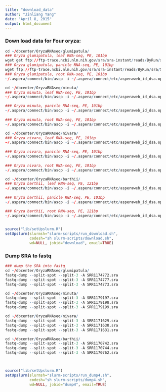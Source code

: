 ```yaml
---
title: "download_data"
author: "Jinliang Yang"
date: "April 8, 2015"
output: html_document
---
```


### Down load data for Four oryza:

```r
cd ~/dbcenter/OryzaRNAseq/glumipatula/
### Oryza glumipatula, leaf RNA-seq, PE, 101bp
wget get ftp://ftp-trace.ncbi.nlm.nih.gov/sra/sra-instant/reads/ByRun/sra/SRR/SRR117/SRR1174772/SRR1174772.sra
### Oryza glumipatula, panicle RNA-seq, PE, 101bp
wget ftp://ftp-trace.ncbi.nlm.nih.gov/sra/sra-instant/reads/ByRun/sra/SRR/SRR117/SRR1174773/SRR1174773.sra
### Oryza glumipatula, root RNA-seq, PE, 101bp
~/.aspera/connect/bin/ascp -i ~/.aspera/connect/etc/asperaweb_id_dsa.openssh -QT -l 100m anonftp@ftp-private.ncbi.nlm.nih.gov:/sra/sra-instant/reads/ByRun/sra/SRR/SRR117/SRR1174777/SRR1174777.sra .

cd ~/dbcenter/OryzaRNAseq/minuta/
### Oryza minuta, leaf RNA-seq, PE, 101bp
~/.aspera/connect/bin/ascp -i ~/.aspera/connect/etc/asperaweb_id_dsa.openssh -QT -l 100m anonftp@ftp-private.ncbi.nlm.nih.gov:/sra/sra-instant/reads/ByRun/sra/SRR/SRR117/SRR1179197/SRR1179197.sra .

### Oryza minuta, panicle RNA-seq, PE, 101bp
~/.aspera/connect/bin/ascp -i ~/.aspera/connect/etc/asperaweb_id_dsa.openssh -QT -l 100m anonftp@ftp-private.ncbi.nlm.nih.gov:/sra/sra-instant/reads/ByRun/sra/SRR/SRR117/SRR1179198/SRR1179198.sra .
 
### Oryza minuta, root RNA-seq, PE, 101bp
~/.aspera/connect/bin/ascp -i ~/.aspera/connect/etc/asperaweb_id_dsa.openssh -QT -l 100m anonftp@ftp-private.ncbi.nlm.nih.gov:/sra/sra-instant/reads/ByRun/sra/SRR/SRR117/SRR1179199/SRR1179199.sra .

cd ~/dbcenter/OryzaRNAseq/nivara/
### Oryza nivara, leaf RNA-seq, PE, 101bp
~/.aspera/connect/bin/ascp -i ~/.aspera/connect/etc/asperaweb_id_dsa.openssh -QT -l 100m anonftp@ftp-private.ncbi.nlm.nih.gov:/sra/sra-instant/reads/ByRun/sra/SRR/SRR117/SRR1171629/SRR1171629.sra .
 
### Oryza nivara, panicle RNA-seq, PE, 101bp
~/.aspera/connect/bin/ascp -i ~/.aspera/connect/etc/asperaweb_id_dsa.openssh -QT -l 100m anonftp@ftp-private.ncbi.nlm.nih.gov:/sra/sra-instant/reads/ByRun/sra/SRR/SRR117/SRR1171631/SRR1171631.sra .
 
### Oryza nivara, root RNA-seq, PE, 101bp
~/.aspera/connect/bin/ascp -i ~/.aspera/connect/etc/asperaweb_id_dsa.openssh -QT -l 100m anonftp@ftp-private.ncbi.nlm.nih.gov:/sra/sra-instant/reads/ByRun/sra/SRR/SRR117/SRR1171630/SRR1171630.sra .

cd ~/dbcenter/OryzaRNAseq/barthii/
### Oryza barthii, leaf RNA-seq, PE, 121bp
~/.aspera/connect/bin/ascp -i ~/.aspera/connect/etc/asperaweb_id_dsa.openssh -QT -l 100m anonftp@ftp-private.ncbi.nlm.nih.gov:/sra/sra-instant/reads/ByRun/sra/SRR/SRR117/SRR1170742/SRR1170742.sra .
 
### Oryza barthii, panicle RNA-seq, PE, 101bp
~/.aspera/connect/bin/ascp -i ~/.aspera/connect/etc/asperaweb_id_dsa.openssh -QT -l 100m anonftp@ftp-private.ncbi.nlm.nih.gov:/sra/sra-instant/reads/ByRun/sra/SRR/SRR117/SRR1170762/SRR1170762.sra .

### Oryza barthii, root RNA-seq, PE, 121bp
~/.aspera/connect/bin/ascp -i ~/.aspera/connect/etc/asperaweb_id_dsa.openssh -QT -l 100m anonftp@ftp-private.ncbi.nlm.nih.gov:/sra/sra-instant/reads/ByRun/sra/SRR/SRR117/SRR1170744/SRR1170744.sra .
    
```

```r
source("lib/setUpslurm.R")
setUpslurm(slurmsh="slurm-scripts/run_download.sh",
           codesh="sh slurm-scripts/download.sh",
           wd=NULL, jobid="download", email=TRUE)
```

### Dump SRA to fastq

```r
### dump the SRA into fastq
cd ~/dbcenter/OryzaRNAseq/glumipatula/
fastq-dump --split-spot --split-3 -A SRR1174772.sra
fastq-dump --split-spot --split-3 -A SRR1174777.sra
fastq-dump --split-spot --split-3 -A SRR1174773.sra

cd ~/dbcenter/OryzaRNAseq/minuta/
fastq-dump --split-spot --split-3 -A SRR1179197.sra
fastq-dump --split-spot --split-3 -A SRR1179198.sra
fastq-dump --split-spot --split-3 -A SRR1179199.sra

cd ~/dbcenter/OryzaRNAseq/nivara/
fastq-dump --split-spot --split-3 -A SRR1171629.sra
fastq-dump --split-spot --split-3 -A SRR1171630.sra
fastq-dump --split-spot --split-3 -A SRR1171631.sra

cd ~/dbcenter/OryzaRNAseq/barthii/
fastq-dump --split-spot --split-3 -A SRR1170742.sra
fastq-dump --split-spot --split-3 -A SRR1170744.sra
fastq-dump --split-spot --split-3 -A SRR1170762.sra

    
```

```r
source("lib/setUpslurm.R")
setUpslurm(slurmsh="slurm-scripts/run_dump4.sh",
           codesh="sh slurm-scripts/dump4.sh",
           wd=NULL, jobid="dump4", email=TRUE)
```


